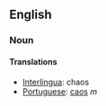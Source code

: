 == English ==
=== Noun ===
==== Translations ====
* [[Interlingua]]: chaos
* [[Portuguese]]: [[caos]] ''m''